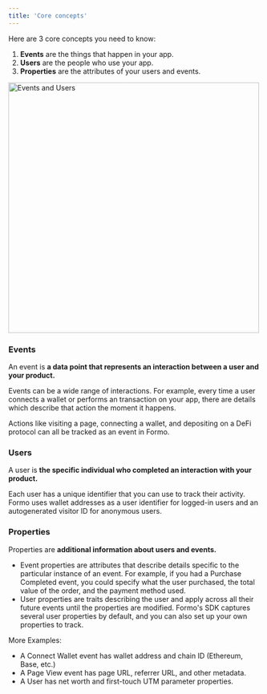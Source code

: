 ```yaml
---
title: 'Core concepts'
---
```


Here are 3 core concepts you need to know:

1. **Events** are the things that happen in your app.
2. **Users** are the people who use your app.
3. **Properties** are the attributes of your users and events.

<Frame>
	<img width="500" src="/images/event.avif" alt="Events and Users" />
</Frame>

### Events

An event is **a data point that represents an interaction between a user and your product.** 

Events can be a wide range of interactions. For example, every time a user connects a wallet or performs an transaction on your app, there are details which describe that action the moment it happens. 

Actions like visiting a page, connecting a wallet, and depositing on a DeFi protocol can all be tracked as an event in Formo.

### Users

A user is **the specific individual who completed an interaction with your product.**

Each user has a unique identifier that you can use to track their activity. Formo uses wallet addresses as a user identifier for logged-in users and an autogenerated visitor ID for anonymous users.

### Properties

Properties are **additional information about users and events.**
- Event properties are attributes that describe details specific to the particular instance of an event. For example, if you had a Purchase Completed event, you could specify what the user purchased, the total value of the order, and the payment method used.
- User properties are traits describing the user and apply across all their future events until the properties are modified. Formo's SDK captures several user properties by default, and you can also set up your own properties to track.

More Examples:
- A Connect Wallet event has wallet address and chain ID (Ethereum, Base, etc.) 
- A Page View event has page URL, referrer URL, and other metadata.
- A User has net worth and first-touch UTM parameter properties.
